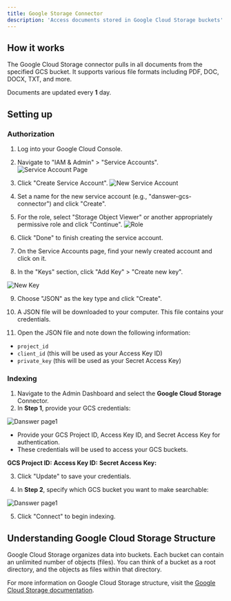 ```yaml
---
title: Google Storage Connector
description: 'Access documents stored in Google Cloud Storage buckets'
---
```


## How it works
The Google Cloud Storage connector pulls in all documents from the specified GCS bucket. It supports various file formats including PDF, DOC, DOCX, TXT, and more.

Documents are updated every **1** day.

## Setting up

### Authorization

1. Log into your Google Cloud Console.
2. Navigate to "IAM & Admin" > "Service Accounts".
![Service Account Page](/images/connectors/blob/google/serviceaccount.png)

3. Click "Create Service Account".
![New Service Account](/images/connectors/blob/google/serviceaccount.png)

4. Set a name for the new service account (e.g., "danswer-gcs-connector") and click "Create".

5. For the role, select "Storage Object Viewer" or another appropriately permissive role and click "Continue".
![Role](/images/connectors/blob/google/serviceaccountrole.png)

6. Click "Done" to finish creating the service account.
7. On the Service Accounts page, find your newly created account and click on it.
8. In the "Keys" section, click "Add Key" > "Create new key".

![New Key](/images/connectors/blob/google/newkey.png)


9. Choose "JSON" as the key type and click "Create".


10. A JSON file will be downloaded to your computer. This file contains your credentials.


11. Open the JSON file and note down the following information:
   - `project_id`
   - `client_id` (this will be used as your Access Key ID)
   - `private_key` (this will be used as your Secret Access Key)

### Indexing

1. Navigate to the Admin Dashboard and select the **Google Cloud Storage** Connector.
2. In **Step 1**, provide your GCS credentials:


![Danswer page1](/images/connectors/blob/google/danswer1.png)


* Provide your GCS Project ID, Access Key ID, and Secret Access Key for authentication.
* These credentials will be used to access your GCS buckets.

**GCS Project ID:**
**Access Key ID:**
**Secret Access Key:**

3. Click "Update" to save your credentials.

4. In **Step 2**, specify which GCS bucket you want to make searchable:

![Danswer page1](/images/connectors/blob/google/danswer2.png)

5. Click "Connect" to begin indexing.

## Understanding Google Cloud Storage Structure

Google Cloud Storage organizes data into buckets. Each bucket can contain an unlimited number of objects (files). You can think of a bucket as a root directory, and the objects as files within that directory.

For more information on Google Cloud Storage structure, visit the [Google Cloud Storage documentation](https://cloud.google.com/storage/docs).